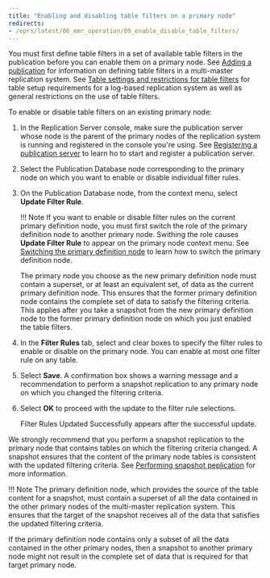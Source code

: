 ```yaml
---
title: "Enabling and disabling table filters on a primary node"
redirects:
- /eprs/latest/06_mmr_operation/09_enable_disable_table_filters/
---
```


<div id="enable_disable_table_filters" class="registered_link"></div>

You must first define table filters in a set of available table filters in the publication before you can enable them on a primary node. See [Adding a publication](02_creating_publication_mmr/#add_pub_mmr) for information on defining table filters in a multi-master replication system. See [Table settings and restrictions for table filters](../02_overview/02_replication_concepts_and_definitions/13_table_filters/#table_settings_and_restrictions_for_table_filters) for table setup requirements for a log-based replication system as well as general restrictions on the use of table filters.

To enable or disable table filters on an existing primary node:

1.  In the Replication Server console, make sure the publication server whose node is the parent of the primary nodes of the replication system is running and registered in the console you're using. See [Registering a publication server](../05_smr_operation/02_creating_publication/01_registering_publication_server/#registering_publication_server) to learn ho to start and register a publication server.

1.  Select the Publication Database node corresponding to the primary node on which you want to enable or disable individual filter rules.

1.  On the Publication Database node, from the context menu, select **Update Filter Rule**.

    !!! Note
        If you want to enable or disable filter rules on the current primary definition node, you must first switch the role of the primary definition node to another primary node. Swithing the role causes **Update Filter Rule** to appear on the primary node context menu. See [Switching the primary definition node](10_switching_pdn/#switching_pdn) to learn how to switch the primary definition node.

    The primary node you choose as the new primary definition node must contain a superset, or at least an equivalent set, of data as the current primary definition node. This ensures that the former primary definition node contains the complete set of data to satisfy the filtering criteria. This applies after you take a snapshot from the new primary definition node to the former primary definition node on which you just enabled the table filters.

1.  In the **Filter Rules** tab, select and clear boxes to specify the filter rules to enable or disable on the primary node. You can enable at most one filter rule on any table. 

1.  Select **Save**. A confirmation box shows a warning message and a recommendation to perform a snapshot replication to any primary node on which you changed the filtering criteria.

1.  Select **OK** to proceed with the update to the filter rule selections. 

    Filter Rules Updated Successfully appears after the successful update.

We strongly recommend that you perform a snapshot replication to the primary node that contains tables on which the filtering criteria changed. A snapshot ensures that the content of the primary node tables is consistent with the updated filtering criteria. See [Performing snapshot peplication](05_on_demand_replication_mmr/#perform_snapshot_replication_mmr) for more information.

!!! Note
    The primary definition node, which provides the source of the table content for a snapshot, must contain a superset of all the data contained in the other primary nodes of the multi-master replication system. This ensures that the target of the snapshot receives all of the data that satisfies the updated filtering criteria.

If the primary definition node contains only a subset of all the data contained in the other primary nodes, then a snapshot to another primary node might not result in the complete set of data that is required for that target primary node.

